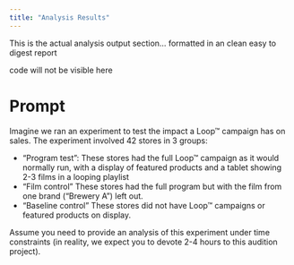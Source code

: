 ```yaml
---
title: "Analysis Results"
---
```


This is the actual analysis output section... formatted in an clean easy to digest report


code will not be visible here


# Prompt

Imagine we ran an experiment to test the impact a Loop™ campaign has on sales. The experiment involved 42 stores in 3 groups:  

* “Program test”: These stores had the full Loop™ campaign as it would normally run, with a display of featured products and a tablet showing 2-3 films in a looping playlist  
* “Film control” These stores had the full program but with the film from one brand (“Brewery A”) left out.   
* “Baseline control” These stores did not have Loop™ campaigns or featured products on display.  


Assume you need to provide an analysis of this experiment under time constraints (in reality, we expect you to devote 2-4 hours to this audition project).